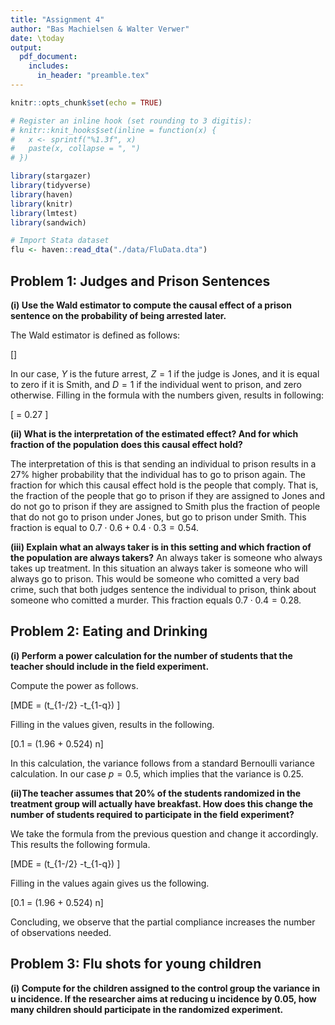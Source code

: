 ```yaml
---
title: "Assignment 4"
author: "Bas Machielsen & Walter Verwer"
date: \today
output:
  pdf_document:
    includes:
      in_header: "preamble.tex"
---
```


```r
knitr::opts_chunk$set(echo = TRUE)

# Register an inline hook (set rounding to 3 digitis):
# knitr::knit_hooks$set(inline = function(x) {
#   x <- sprintf("%1.3f", x)
#   paste(x, collapse = ", ")
# })

library(stargazer)
library(tidyverse)
library(haven)
library(knitr)
library(lmtest)
library(sandwich)

# Import Stata dataset
flu <- haven::read_dta("./data/FluData.dta")

```

## Problem 1: Judges and Prison Sentences
__(i) Use the Wald estimator to compute the causal effect of a prison sentence on the probability of being arrested later.__

The Wald estimator is defined as follows:

\[\frac{E[Y|Z=1] - E[Y|Z=0]}{E[D|Z=1] - E[D|Z=0]}\]

In our case, $Y$ is the future arrest, $Z=1$ if the judge is Jones, and it is equal to zero if it is Smith, and $D=1$ if the individual went to prison, and zero otherwise. Filling in the formula with the numbers given, results in following:

\[ \frac{(70\% \cdot 40\% + 30\% \cdot 60\%)- (40\% \cdot 20\% + 60\% \cdot 50\%)}{70\% - 40\%} = 0.27 \]

__(ii) What is the interpretation of the estimated effect? And for which fraction of the population does this causal effect hold?__

The interpretation of this is that sending an individual to prison results in a 27% higher probability that the individual has to go to prison again. The fraction for which this causal effect hold is the people that comply. That is, the fraction of the people that go to prison if they are assigned to Jones and do not go to prison if they are assigned to Smith plus the fraction of people that do not go to prison under Jones, but go to prison under Smith. This fraction is equal to $0.7 \cdot 0.6 +0.4 \cdot 0.3 = 0.54$.

__(iii) Explain what an always taker is in this setting and which fraction of the population are always takers?__
An always taker is someone who always takes up treatment. In this situation an always taker is someone who will always go to prison. This would be someone who comitted a very bad crime, such that both judges sentence the individual to prison, think about someone who comitted a murder. This fraction equals $0.7 \cdot 0.4 = 0.28$.


## Problem 2: Eating and Drinking
__(i) Perform a power calculation for the number of students that the teacher should include in the field experiment.__

Compute the power as follows.

\[MDE = (t_{1-\alpha/2} -t_{1-q}) \sqrt{\frac{1}{p(1-p)}}\sqrt{\frac{\sigma^2}{n}}\]

Filling in the values given, results in the following.

\[0.1 = (1.96 + 0.524) \sqrt{\frac{1}{0.25}}\sqrt{\frac{0.25}{n}} \implies n\approx617\]

In this calculation, the variance follows from a standard Bernoulli variance calculation. In our case $p=0.5$, which implies that the variance is 0.25.

__(ii)The teacher assumes that 20% of the students randomized in the treatment group will actually have breakfast. How does this change the number of students required to participate in the field experiment?__

We take the formula from the previous question and change it accordingly. This results the following formula.

\[MDE = (t_{1-\alpha/2} -t_{1-q}) \sqrt{\frac{1}{p(1-p)}}\sqrt{\frac{\sigma^2}{n}}\frac{1}{r_t-t_c}\]

Filling in the values again gives us the following.

\[0.1 = (1.96 + 0.524) \sqrt{\frac{1}{0.25}}\sqrt{\frac{0.25}{n}}\frac{1}{0.8-0} \implies n\approx964\]

Concluding, we observe that the partial compliance increases the number of observations needed.


## Problem 3: Flu shots for young children
__(i) Compute for the children assigned to the control group the variance in u incidence. If the researcher aims at reducing u incidence by 0.05, how many children should participate in the randomized experiment.__















